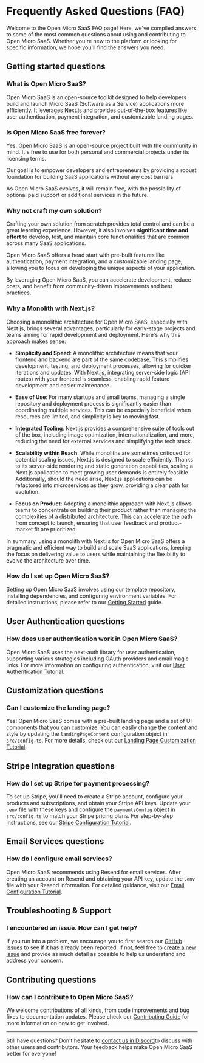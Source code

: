 # Frequently Asked Questions (FAQ)

Welcome to the Open Micro SaaS FAQ page! Here, we've compiled answers to some of the most common questions about using and contributing to Open Micro SaaS. Whether you're new to the platform or looking for specific information, we hope you'll find the answers you need.

## Getting started questions

### What is Open Micro SaaS?

Open Micro SaaS is an open-source toolkit designed to help developers build and launch Micro SaaS (Software as a Service) applications more efficiently. It leverages Next.js and provides out-of-the-box features like user authentication, payment integration, and customizable landing pages.

### Is Open Micro SaaS free forever?

Yes, Open Micro SaaS is an open-source project built with the community in mind. It's free to use for both personal and commercial projects under its licensing terms.

Our goal is to empower developers and entrepreneurs by providing a robust foundation for building SaaS applications without any cost barriers.

As Open Micro SaaS evolves, it will remain free, with the possibility of optional paid support or additional services in the future.

### Why not craft my own solution?

Crafting your own solution from scratch provides total control and can be a great learning experience. However, it also involves **significant time and effort** to develop, test, and maintain core functionalities that are common across many SaaS applications.

Open Micro SaaS offers a head start with pre-built features like authentication, payment integration, and a customizable landing page, allowing you to focus on developing the unique aspects of your application.

By leveraging Open Micro SaaS, you can accelerate development, reduce costs, and benefit from community-driven improvements and best practices.

### Why a Monolith with Next.js?

Choosing a monolithic architecture for Open Micro SaaS, especially with Next.js, brings several advantages, particularly for early-stage projects and teams aiming for rapid development and deployment. Here's why this approach makes sense:

- **Simplicity and Speed**: A monolithic architecture means that your frontend and backend are part of the same codebase. This simplifies development, testing, and deployment processes, allowing for quicker iterations and updates. With Next.js, integrating server-side logic (API routes) with your frontend is seamless, enabling rapid feature development and easier maintenance.

- **Ease of Use**: For many startups and small teams, managing a single repository and deployment process is significantly easier than coordinating multiple services. This can be especially beneficial when resources are limited, and simplicity is key to moving fast.

- **Integrated Tooling**: Next.js provides a comprehensive suite of tools out of the box, including image optimization, internationalization, and more, reducing the need for external services and simplifying the tech stack.

- **Scalability within Reach**: While monoliths are sometimes critiqued for potential scaling issues, Next.js is designed to scale efficiently. Thanks to its server-side rendering and static generation capabilities, scaling a Next.js application to meet growing user demands is entirely feasible. Additionally, should the need arise, Next.js applications can be refactored into microservices as they grow, providing a clear path for evolution.

- **Focus on Product**: Adopting a monolithic approach with Next.js allows teams to concentrate on building their product rather than managing the complexities of a distributed architecture. This can accelerate the path from concept to launch, ensuring that user feedback and product-market fit are prioritized.

In summary, using a monolith with Next.js for Open Micro SaaS offers a pragmatic and efficient way to build and scale SaaS applications, keeping the focus on delivering value to users while maintaining the flexibility to evolve the architecture over time.

### How do I set up Open Micro SaaS?

Setting up Open Micro SaaS involves using our template repository, installing dependencies, and configuring environment variables. For detailed instructions, please refer to our [Getting Started](/getting-started) guide.

## User Authentication questions

### How does user authentication work in Open Micro SaaS?

Open Micro SaaS uses the next-auth library for user authentication, supporting various strategies including OAuth providers and email magic links. For more information on configuring authentication, visit our [User Authentication Tutorial](/tutorials/user-authentication).

## Customization questions

### Can I customize the landing page?

Yes! Open Micro SaaS comes with a pre-built landing page and a set of UI components that you can customize. You can easily change the content and style by updating the `landingPageContent` configuration object in `src/config.ts`. For more details, check out our [Landing Page Customization Tutorial](/tutorials/landing-page).

## Stripe Integration questions

### How do I set up Stripe for payment processing?

To set up Stripe, you'll need to create a Stripe account, configure your products and subscriptions, and obtain your Stripe API keys. Update your `.env` file with these keys and configure the `paymentsConfig` object in `src/config.ts` to match your Stripe pricing plans. For step-by-step instructions, see our [Stripe Configuration Tutorial](/stripe-configuration).

## Email Services questions

### How do I configure email services?

Open Micro SaaS recommends using Resend for email services. After creating an account on Resend and obtaining your API key, update the `.env` file with your Resend information. For detailed guidance, visit our [Email Configuration Tutorial](/email-configuration).

## Troubleshooting & Support

### I encountered an issue. How can I get help?

If you run into a problem, we encourage you to first search our [GitHub Issues](https://github.com/your-repo/open-micro-saas/issues) to see if it has already been reported. If not, feel free to [create a new issue](https://github.com/your-repo/open-micro-saas/issues/new) and provide as much detail as possible to help us understand and address your concern.

## Contributing questions

### How can I contribute to Open Micro SaaS?

We welcome contributions of all kinds, from code improvements and bug fixes to documentation updates. Please check our [Contributing Guide](/contribute) for more information on how to get involved.

---

Still have questions? Don't hesitate to [contact us in Discord](https://discord.gg/BSn25bXyG9)to discuss with other users and contributors. Your feedback helps make Open Micro SaaS better for everyone!
